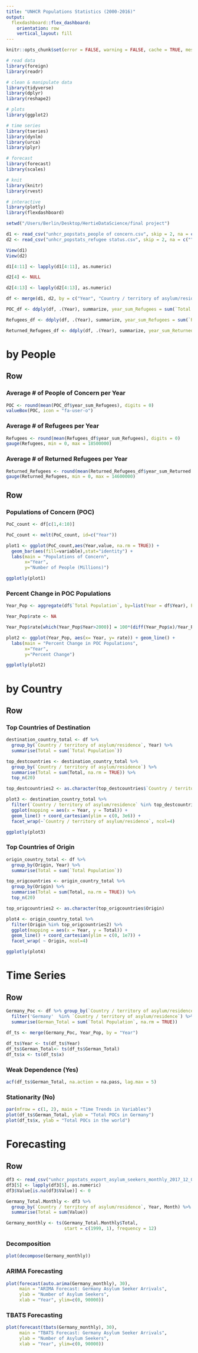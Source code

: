 ```yaml
---
title: "UNHCR Populations Statistics (2000-2016)"
output: 
  flexdashboard::flex_dashboard:
    orientation: row
    vertical_layout: fill
---
```

```r
knitr::opts_chunk$set(error = FALSE, warning = FALSE, cache = TRUE, message=FALSE)

# read data
library(foreign)
library(readr)

# clean & manipulate data
library(tidyverse)
library(dplyr)
library(reshape2)

# plots
library(ggplot2)

# time series
library(tseries)
library(dynlm)
library(urca)
library(plyr)

# forecast
library(forecast)
library(scales)

# knit
library(knitr)
library(rvest)

# interactive
library(plotly)
library(flexdashboard)

setwd("/Users/Berlin/Desktop/HertieDataScience/final project")

d1 <- read_csv("unhcr_popstats_people of concern.csv", skip = 2, na = c("","*"))
d2 <- read_csv("unhcr_popstats_refugee status.csv", skip = 2, na = c("", "*"))

View(d1)
View(d2)

d1[4:11] <- lapply(d1[4:11], as.numeric)

d2[4] <- NULL

d2[4:13] <- lapply(d2[4:13], as.numeric)

df <- merge(d1, d2, by = c("Year", "Country / territory of asylum/residence", "Origin"))

POC_df <- ddply(df, .(Year), summarize, year_sum_Refugees = sum(`Total Population`, na.rm = TRUE))

Refugees_df <- ddply(df, .(Year), summarize, year_sum_Refugees = sum(`Refugees (incl. refugee-like situations)`, na.rm = TRUE))

Returned_Refugees_df <- ddply(df, .(Year), summarize, year_sum_Returned.Refugees = sum(`Returned refugees`, na.rm = TRUE))
```

by People
=====================================     
Row
-----------------------------------------------------------------------

### Average # of People of Concern per Year

```r
POC <- round(mean(POC_df$year_sum_Refugees), digits = 0)
valueBox(POC, icon = "fa-user-o")
```

### Average # of Refugees per Year

```r
Refugees <- round(mean(Refugees_df$year_sum_Refugees), digits = 0)
gauge(Refugees, min = 0, max = 18500000)
```

### Average # of Returned Refugees per Year

```r
Returned_Refugees <- round(mean(Returned_Refugees_df$year_sum_Returned.Refugees), digits = 0)
gauge(Returned_Refugees, min = 0, max = 14600000)
```

Row {.tabset .tabset-fade}
-----------------------------------------------------------------------

### Populations of Concern (POC)

```r
PoC_count <- df[c(1,4:10)] 

PoC_count <- melt(PoC_count, id=c("Year"))

plot1 <- ggplot(PoC_count,aes(Year,value, na.rm = TRUE)) +
  geom_bar(aes(fill=variable),stat="identity") +
  labs(main = "Populations of Concern",
       x="Year", 
       y="Number of People (Millions)")

ggplotly(plot1)
```

### Percent Change in POC Populations

```r
Year_Pop <- aggregate(df$`Total Population`, by=list(Year = df$Year), FUN=sum, na.rm = TRUE)

Year_Pop$rate <- NA

Year_Pop$rate[which(Year_Pop$Year>2000)] = 100*(diff(Year_Pop$x)/Year_Pop[-nrow(Year_Pop),]$x)

plot2 <- ggplot(Year_Pop, aes(x= Year, y= rate)) + geom_line() + 
  labs(main = "Percent Change in POC Populations",
       x="Year", 
       y="Percent Change")

ggplotly(plot2)
```

by Country
=====================================  

Row {.tabset .tabset-fade}
-----------------------------------------------------------------------

### Top Countries of Destination

```r
destination_country_total <- df %>%
  group_by(`Country / territory of asylum/residence`, Year) %>%
  summarise(Total = sum(`Total Population`))

top_destcountries <- destination_country_total %>%
  group_by(`Country / territory of asylum/residence`) %>%
  summarise(Total = sum(Total, na.rm = TRUE)) %>%
  top_n(20)

top_destcountries2 <- as.character(top_destcountries$`Country / territory of asylum/residence`)

plot3 <- destination_country_total %>%
  filter(`Country / territory of asylum/residence` %in% top_destcountries2) %>%
  ggplot(mapping = aes(x = Year, y = Total)) +
  geom_line() + coord_cartesian(ylim = c(0, 3e6)) +
  facet_wrap(~`Country / territory of asylum/residence`, ncol=4)

ggplotly(plot3)
```

### Top Countries of Origin
```r
origin_country_total <- df %>%
  group_by(Origin, Year) %>%
  summarise(Total = sum(`Total Population`))

top_origcountries <- origin_country_total %>%
  group_by(Origin) %>%
  summarise(Total = sum(Total, na.rm = TRUE)) %>%
  top_n(20)

top_origcountries2 <- as.character(top_origcountries$Origin)

plot4 <- origin_country_total %>%
  filter(Origin %in% top_origcountries2) %>%
  ggplot(mapping = aes(x = Year, y = Total)) +
  geom_line() + coord_cartesian(ylim = c(0, 1e7)) +
  facet_wrap( ~ Origin, ncol=4)

ggplotly(plot4)
```

Time Series
=====================================  

Row {.tabset .tabset-fade}
-----------------------------------------------------------------------
```r
Germany_Poc <- df %>% group_by(`Country / territory of asylum/residence`, Year) %>% 
  filter('Germany'  %in% `Country / territory of asylum/residence`) %>% 
  summarise(German_Total = sum(`Total Population`, na.rm = TRUE))

df_ts <- merge(Germany_Poc, Year_Pop, by = "Year")
  
df_ts$Year <- ts(df_ts$Year)
df_ts$German_Total<- ts(df_ts$German_Total)
df_ts$x <- ts(df_ts$x)
```

### Weak Dependence (Yes)
```r
acf(df_ts$German_Total, na.action = na.pass, lag.max = 5)
```

### Stationarity (No)
```r
par(mfrow = c(1, 2), main = "Time Trends in Variables")
plot(df_ts$German_Total, ylab = "Total POCs in Germany")
plot(df_ts$x, ylab = "Total POCs in the world")
```

Forecasting
=====================================  

Row {.tabset .tabset-fade}
-----------------------------------------------------------------------
```r
df3 <- read_csv("unhcr_popstats_export_asylum_seekers_monthly_2017_12_04_203715.csv", skip = 2)
df3[5] <- lapply(df3[5], as.numeric)
df3$Value[is.na(df3$Value)] <- 0

Germany_Total.Monthly <- df3 %>%
  group_by(`Country / territory of asylum/residence`, Year, Month) %>%
  summarise(Total = sum(Value))

Germany_monthly <- ts(Germany_Total.Monthly$Total, 
                      start = c(1999, 1), frequency = 12)
```

### Decomposition
```r
plot(decompose(Germany_monthly))
```

### ARIMA Forecasting
```r
plot(forecast(auto.arima(Germany_monthly), 30), 
     main = "ARIMA Forecast: Germany Asylum Seeker Arrivals", 
     ylab = "Number of Asylum Seekers", 
     xlab = "Year", ylim=c(0, 90000))
```

### TBATS Forecasting
```r
plot(forecast(tbats(Germany_monthly), 30), 
     main = "TBATS Forecast: Germany Asylum Seeker Arrivals", 
     ylab = "Number of Asylum Seekers", 
     xlab = "Year", ylim=c(0, 90000))
```

